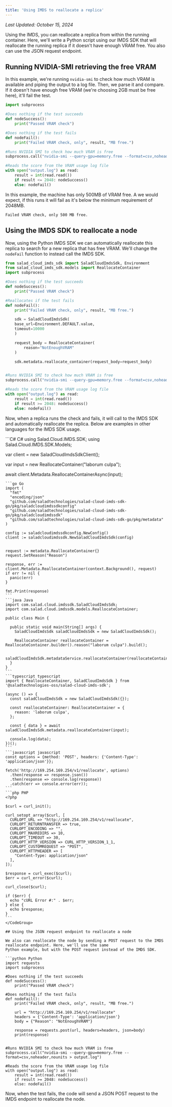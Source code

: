 ```yaml
---
title: 'Using IMDS to reallocate a replica'
---
```


*Last Updated: October 15, 2024*


Using the IMDS, you can reallocate a replica from within the running container. Here, we'll write a Python script using
our IMDS SDK that will reallocate the running replica if it doesn't have enough VRAM free. You also can use the JSON
request endpoint.

## Running NVIDIA-SMI retrieving the free VRAM

In this example, we're running `nvidia-smi` to check how much VRAM is available and piping the output to a log file.
Then, we parse it and compare. If it doesn't have enough free VRAM (we're choosing 2GB must be free here), it'll fail
the test.

```python Python
import subprocess

#Does nothing if the test succeeds
def nodeSuccess():
    print("Passed VRAM check")

#Does nothing if the test fails
def nodeFail():
    print("Failed VRAM check, only", result, "MB free.")

#Runs NVIDIA SMI to check how much VRAM is free
subprocess.call("nvidia-smi --query-gpu=memory.free --format=csv,noheader,nounits > output.log")

#Reads the score from the VRAM usage log file
with open("output.log") as read:
    result = int(read.read())
    if result <= 2048: nodeSuccess()
    else: nodeFail()
```

In this example, the machine has only 500MB of VRAM free. A we would expect, if this runs it will fail as it's below the
minimum requirement of 2048MB.

```
Failed VRAM check, only 500 MB free.
```

## Using the IMDS SDK to reallocate a node

Now, using the Python IMDS SDK we can automatically reallocate this replica to search for a new replica that has free
VRAM. We'll change the `nodeFail` function to instead call the IMDS SDK.

```python Python
from salad_cloud_imds_sdk import SaladCloudImdsSdk, Environment
from salad_cloud_imds_sdk.models import ReallocateContainer
import subprocess

#Does nothing if the test succeeds
def nodeSuccess():
    print("Passed VRAM check")

#Reallocates if the test fails
def nodeFail():
    print("Failed VRAM check, only", result, "MB free.")

    sdk = SaladCloudImdsSdk(
    base_url=Environment.DEFAULT.value,
    timeout=10000
    )

    request_body = ReallocateContainer(
        reason="NotEnoughVRAM"
    )

    sdk.metadata.reallocate_container(request_body=request_body)


#Runs NVIDIA SMI to check how much VRAM is free
subprocess.call("nvidia-smi --query-gpu=memory.free --format=csv,noheader,nounits > output.log")

#Reads the score from the VRAM usage log file
with open("output.log") as read:
    result = int(read.read())
    if result >= 2048: nodeSuccess()
    else: nodeFail()
```

Now, when a replica runs the check and fails, it will call to the IMDS SDK and automatically reallocate the replica.
Below are examples in other languages for the IMDS SDK usage.

<CodeGroup>
```C# C#
using Salad.Cloud.IMDS.SDK;
using Salad.Cloud.IMDS.SDK.Models;

var client = new SaladCloudImdsSdkClient();

var input = new ReallocateContainer("laborum culpa");

await client.Metadata.ReallocateContainerAsync(input);

````
```go Go
import (
  "fmt"
  "encoding/json"
  "github.com/saladtechnologies/salad-cloud-imds-sdk-go/pkg/saladcloudimdssdkconfig"
  "github.com/saladtechnologies/salad-cloud-imds-sdk-go/pkg/saladcloudimdssdk"
  "github.com/saladtechnologies/salad-cloud-imds-sdk-go/pkg/metadata"
)

config := saladcloudimdssdkconfig.NewConfig()
client := saladcloudimdssdk.NewSaladCloudImdsSdk(config)


request := metadata.ReallocateContainer{}
request.SetReason("Reason")

response, err := client.Metadata.ReallocateContainer(context.Background(), request)
if err != nil {
  panic(err)
}

fmt.Print(response)
```
```java Java
import com.salad.cloud.imdssdk.SaladCloudImdsSdk;
import com.salad.cloud.imdssdk.models.ReallocateContainer;

public class Main {

  public static void main(String[] args) {
    SaladCloudImdsSdk saladCloudImdsSdk = new SaladCloudImdsSdk();

    ReallocateContainer reallocateContainer = ReallocateContainer.builder().reason("laborum culpa").build();

    saladCloudImdsSdk.metadataService.reallocateContainer(reallocateContainer);
  }
}
```
```typescript typescript
import { ReallocateContainer, SaladCloudImdsSdk } from '@saladtechnologies-oss/salad-cloud-imds-sdk';

(async () => {
  const saladCloudImdsSdk = new SaladCloudImdsSdk({});

  const reallocateContainer: ReallocateContainer = {
    reason: 'laborum culpa',
  };

  const { data } = await saladCloudImdsSdk.metadata.reallocateContainer(input);

  console.log(data);
})();
```
```javascript javascript
const options = {method: 'POST', headers: {'Content-Type': 'application/json'}};

fetch('http://169.254.169.254/v1/reallocate', options)
  .then(response => response.json())
  .then(response => console.log(response))
  .catch(err => console.error(err));
```
```php PHP
<?php

$curl = curl_init();

curl_setopt_array($curl, [
  CURLOPT_URL => "http://169.254.169.254/v1/reallocate",
  CURLOPT_RETURNTRANSFER => true,
  CURLOPT_ENCODING => "",
  CURLOPT_MAXREDIRS => 10,
  CURLOPT_TIMEOUT => 30,
  CURLOPT_HTTP_VERSION => CURL_HTTP_VERSION_1_1,
  CURLOPT_CUSTOMREQUEST => "POST",
  CURLOPT_HTTPHEADER => [
    "Content-Type: application/json"
  ],
]);

$response = curl_exec($curl);
$err = curl_error($curl);

curl_close($curl);

if ($err) {
  echo "cURL Error #:" . $err;
} else {
  echo $response;
}
```
</CodeGroup>

## Using the JSON request endpoint to reallocate a node

We also can reallocate the node by sending a POST request to the IMDS reallocate endpoint. Here, we'll use the same
Python example, but with the POST request instead of the IMDS SDK.

```python Python
import requests
import subprocess

#Does nothing if the test succeeds
def nodeSuccess():
    print("Passed VRAM check")

#Does nothing if the test fails
def nodeFail():
    print("Failed VRAM check, only", result, "MB free.")

    url = "http://169.254.169.254/v1/reallocate"
    headers = {'Content-Type': 'application/json'}
    body = {"Reason": "NotEnoughVRAM"}

    response = requests.post(url, headers=headers, json=body)
    print(response)


#Runs NVIDIA SMI to check how much VRAM is free
subprocess.call("nvidia-smi --query-gpu=memory.free --format=csv,noheader,nounits > output.log")

#Reads the score from the VRAM usage log file
with open("output.log") as read:
    result = int(read.read())
    if result >= 2048: nodeSuccess()
    else: nodeFail()
````

Now, when the test fails, the code will send a JSON POST request to the IMDS endpoint to reallocate the node.
